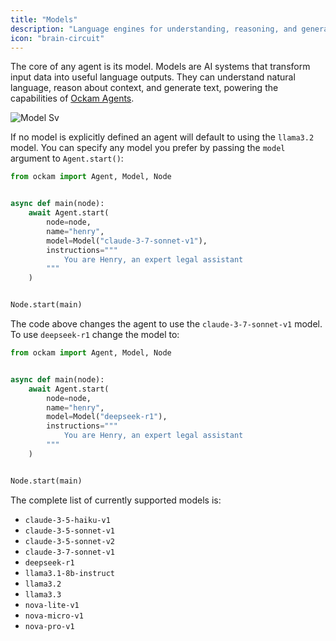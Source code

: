 ```yaml
---
title: "Models"
description: "Language engines for understanding, reasoning, and generation."
icon: "brain-circuit"
---
```


The core of any agent is its model. Models are AI systems that transform input data into useful language outputs. They can understand natural language, reason about context, and generate text, powering the capabilities of [Ockam Agents](/agents/agents).

![Model Sv](/images/model.svg)

If no model is explicitly defined an agent will default to using the `llama3.2` model. You can specify any model you prefer by passing the `model` argument to `Agent.start()`:

<RequestExample>

```python images/main/main.py
from ockam import Agent, Model, Node


async def main(node):
    await Agent.start(
        node=node,
        name="henry",
        model=Model("claude-3-7-sonnet-v1"),
        instructions="""
            You are Henry, an expert legal assistant
        """
    )


Node.start(main)
```

</RequestExample>

The code above changes the agent to use the `claude-3-7-sonnet-v1` model. To use `deepseek-r1` change the model to:

```python images/main/main.py
from ockam import Agent, Model, Node


async def main(node):
    await Agent.start(
        node=node,
        name="henry",
        model=Model("deepseek-r1"),
        instructions="""
            You are Henry, an expert legal assistant
        """
    )


Node.start(main)
```

The complete list of currently supported models is:

- `claude-3-5-haiku-v1`
- `claude-3-5-sonnet-v1`
- `claude-3-5-sonnet-v2`
- `claude-3-7-sonnet-v1`
- `deepseek-r1`
- `llama3.1-8b-instruct`
- `llama3.2`
- `llama3.3`
- `nova-lite-v1`
- `nova-micro-v1`
- `nova-pro-v1`
